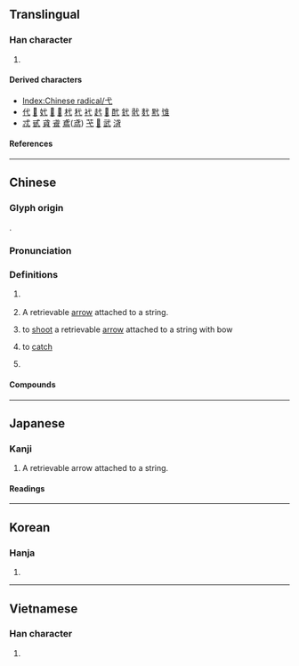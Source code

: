 {{also|戈}}
{{character info/new}}
==Translingual==
{{stroke order|type=animate}}

===Han character===
{{Han char|rn=56|rad=弋|as=00|sn=3|four=43000|canj=IP|ids=⿺𫠠丶}}

# {{mul-kangxi radical-def}}

====Derived characters====
* [[Index:Chinese radical/弋]]
* [[代]] [[𠯅]] [[㚤]] [[𢖺]] [[𢩮]] [[杙]] [[䄩]] [[䘝]] [[䞖]] [[𧿑]] [[䣧]] [[釴]] [[骮]] [[䴬]] [[黓]] [[隿]]
* [[忒]] [[甙]] [[貣]] [[䬥]] [[鳶]]([[鸢]]) [[芅]] [[𤴵]] [[武]] [[浳]]

====References====
{{Han ref|kx=0355.010|dkj=09656|dj=0670.160|hdz=10557.230|uh=5F0B}}

----

==Chinese==
{{zh-forms}}

===Glyph origin===
{{Han etym}}
{{liushu|p}}.

===Pronunciation===
{{zh-pron
|m=yì
|c=jik6
|h=pfs=yi̍t
|mn=e̍k
|w=
|mc=y
|oc=y
|ma=|ma2=
|cat=v,n,pn
}}

===Definitions===
{{zh-hanzi}}

# {{lb|zh|obsolete}} {{zh-alt-form|杙|tr=-}}
# {{lb|zh|archaic}} A retrievable [[arrow]] attached to a string.
# {{lb|zh|archaic}} to [[shoot]] a retrievable [[arrow]] attached to a string with bow
# {{lb|zh|archaic}} to [[catch]]
# {{surname|zh}}

====Compounds====
{{zh-der|弋者何篡|弋人何篡|弋不射宿|弋獲|弋者何慕|弋陽腔|弋綈|游弋|青弋江|巡弋飛彈|巡弋}}

----

==Japanese==

===Kanji===
{{ja-kanji|grade=|rs=弋00}}

# A retrievable arrow attached to a string.

====Readings====
{{ja-readings
|on=よく
|kun=いぐるみ
}}

----

==Korean==

===Hanja===
{{ko-hanja|익}}

# {{rfdef|ko|sort=弋00}}

----

==Vietnamese==

===Han character===
{{vi-readings|rs=弋00|reading=[[dặc]], [[dác]], [[dạc]], [[nhác]], [[nhấc]], [[rạc]], [[giặc]], [[nhắc]]}}

# {{rfdef|vi|sort=弋00}}

[[Category:CJKV radicals| ]]